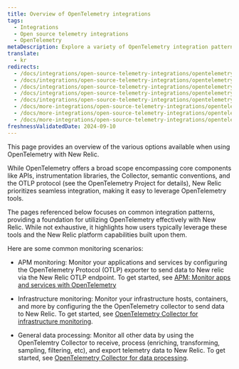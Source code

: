 ```yaml
---
title: Overview of OpenTelemetry integrations
tags:
  - Integrations
  - Open source telemetry integrations
  - OpenTelemetry
metaDescription: Explore a variety of OpenTelemetry integration patterns with New Relic.
translate:
  - kr
redirects:
  - /docs/integrations/open-source-telemetry-integrations/opentelemetry/opentelemetry-quick-start
  - /docs/integrations/open-source-telemetry-integrations/opentelemetry/get-started-opentelemetry-new-relic
  - /docs/integrations/open-source-telemetry-integrations/opentelemetry/set-opentelemetry-new-relic
  - /docs/integrations/open-source-telemetry-integrations/opentelemetry/opentelemetry-quick-start-guide
  - /docs/integrations/open-source-telemetry-integrations/opentelemetry/opentelemetry-architecture-recipes/
  - /docs/more-integrations/open-source-telemetry-integrations/opentelemetry/opentelemetry-quick-start
  - /docs/more-integrations/open-source-telemetry-integrations/opentelemetry/opentelemetry-setup
  - /docs/more-integrations/open-source-telemetry-integrations/opentelemetry/get-started/opentelemetry-get-started-intro
freshnessValidatedDate: 2024-09-10
---
```


This page provides an overview of the various options available when using OpenTelemetry with New Relic.

While OpenTelemetry offers a broad scope encompassing core components like APIs, instrumentation libraries, the Collector, semantic conventions, and the OTLP protocol (see the OpenTelemetry Project for details), New Relic prioritizes seamless integration, making it easy to leverage OpenTelemetry tools.

The pages referenced below focuses on common integration patterns, providing a foundation for utilizing OpenTelemetry effectively with New Relic. While not exhaustive, it highlights how users typically leverage these tools and the New Relic platform capabilities built upon them.

Here are some common monitoring scenarios:

* APM monitoring: Monitor your applications and services by configuring the OpenTelemetry Protocol (OTLP) exporter to send data to New relic via the New Relic OTLP endpoint. To get started, see [APM: Monitor apps and services with OpenTelemetry](/docs/opentelemetry/get-started/apm-monitoring/opentelemetry-apm-intro/)

* Infrastructure monitoring: Monitor your infrastructure hosts, containers, and more by configuring the the OpenTelemetry collector to send data to New Relic. To get started, see [OpenTelemetry Collector for infrastructure monitoring](/docs/opentelemetry/get-started/collector-infra-monitoring/opentelemetry-collector-infra-intro).

* General data processing: Monitor all other data by using the OpenTelemtry Collector to receive, process (enriching, transforming, sampling, filtering, etc), and export telemetry data to New Relic. To get started, see [OpenTelemetry Collector for data processing](/docs/opentelemetry/get-started/collector-processing/opentelemetry-collector-processing-intro).
